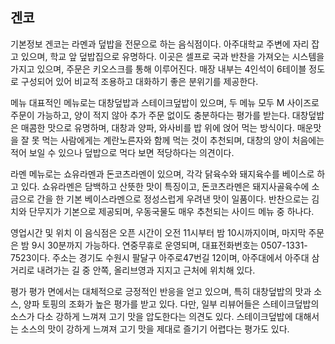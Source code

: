 ## 겐코
기본정보
겐코는 라멘과 덮밥을 전문으로 하는 음식점이다. 아주대학교 주변에 자리 잡고 있으며, 학교 앞 덮밥집으로 유명하다. 이곳은 셀프로 국과 반찬을 가져오는 시스템을 가지고 있으며, 주문은 키오스크를 통해 이루어진다. 매장 내부는 4인석이 6테이블 정도로 구성되어 있어 비교적 조용하고 대화하기 좋은 분위기를 제공한다​​.

메뉴
대표적인 메뉴로는 대창덮밥과 스테이크덮밥이 있으며, 두 메뉴 모두 M 사이즈로 주문이 가능하고, 양이 적지 않아 추가 주문 없이도 충분하다는 평가를 받는다. 대창덮밥은 매콤한 맛으로 유명하며, 대창과 양파, 와사비를 밥 위에 얹어 먹는 방식이다. 매운맛을 잘 못 먹는 사람에게는 계란노른자와 함께 먹는 것이 추천되며, 대창의 양이 처음에는 적어 보일 수 있으나 덮밥으로 먹다 보면 적당하다는 의견이다​​.

라멘 메뉴로는 쇼유라멘과 돈코츠라멘이 있으며, 각각 닭육수와 돼지육수를 베이스로 하고 있다. 쇼유라멘은 담백하고 산뜻한 맛이 특징이고, 돈코츠라멘은 돼지사골육수에 소금으로 간을 한 기본 베이스라멘으로 정성스럽게 우려낸 맛이 일품이다. 반찬으로는 김치와 단무지가 기본으로 제공되며, 우동국물도 매우 추천되는 사이드 메뉴 중 하나다.

영업시간 및 위치
이 음식점은 오픈 시간이 오전 11시부터 밤 10시까지이며, 마지막 주문은 밤 9시 30분까지 가능하다. 연중무휴로 운영되며, 대표전화번호는 0507-1331-7523이다. 주소는 경기도 수원시 팔달구 아주로47번길 12이며, 아주대에서 아주대 삼거리로 내려가는 길 중 안쪽, 올리브영과 지지고 근처에 위치해 있다.

평가
평가 면에서는 대체적으로 긍정적인 반응을 얻고 있으며, 특히 대창덮밥의 맛과 소스, 양파 토핑의 조화가 높은 평가를 받고 있다. 다만, 일부 리뷰어들은 스테이크덮밥의 소스가 다소 강하게 느껴져 고기 맛을 압도한다는 의견도 있다. 스테이크덮밥에 대해서는 소스의 맛이 강하게 느껴져 고기 맛을 제대로 즐기기 어렵다는 평가도 있다​.